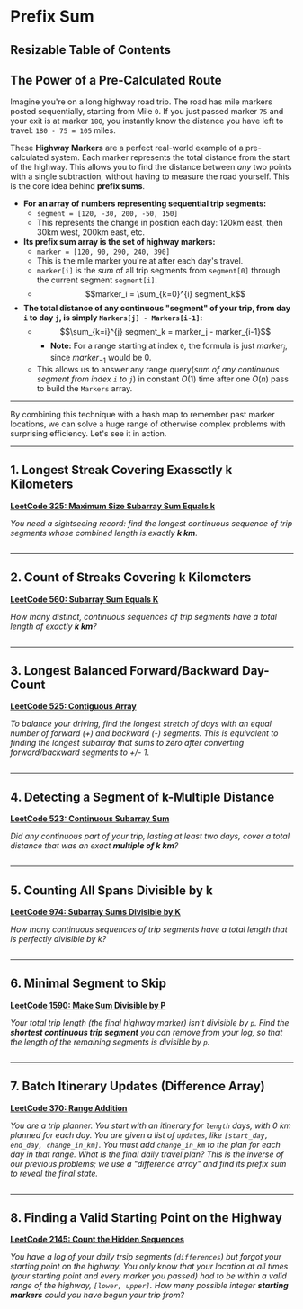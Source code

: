 
# Prefix Sum

## Resizable Table of Contents

## The Power of a Pre-Calculated Route

Imagine you're on a long highway road trip. The road has mile markers posted sequentially, 
starting from Mile `0`. If you just passed marker `75` and your exit is at marker `180`, 
you instantly know the distance you have left to travel: `180 - 75 = 105` miles.

These **Highway Markers** are a perfect real-world example of a pre-calculated system. 
Each marker represents the total distance from the start of the highway. 
This allows you to find the distance between *any* two points with a single subtraction, 
without having to measure the road yourself. This is the core idea behind **prefix sums**.






* **For an array of numbers representing sequential trip segments:** 
  * `segment = [120, -30, 200, -50, 150]`
  * This represents the change in position each day: 120km east, then 30km west, 200km east, etc.
* **Its prefix sum array is the set of highway markers:** 
  * `marker = [120, 90, 290, 240, 390]`
  * This is the mile marker you're at after each day's travel.
  * `marker[i]` is the *sum* of all trip segments from `segment[0]` through the current segment `segment[i]`.
  * $$marker_i = \sum_{k=0}^{i} segment_k$$
* **The total distance of any continuous "segment" of your trip, from day `i` to day `j`, is simply `Markers[j] - Markers[i-1]`:**
  * $$\sum_{k=i}^{j} segment_k = marker_j - marker_{i-1}$$
    * **Note:** For a range starting at index `0`, the formula is just $marker_j$, since $marker_{-1}$ would be 0.
  * This allows us to answer any range query(*sum of any continuous segment from index `i` to `j`*) in constant $O(1)$ time after one $O(n)$ pass to build the `Markers` array.


---

   


By combining this technique with a hash map to remember past marker locations, we can solve a huge range of
 otherwise complex problems with surprising efficiency. Let's see it in action.

-----

## 1\. Longest Streak Covering Exassctly k Kilometers

**[LeetCode 325: Maximum Size Subarray Sum Equals k](https://leetcode.com/problems/maximum-size-subarray-sum-equals-k/)**

*You need a sightseeing record: find the longest continuous sequence of trip segments whose combined length is exactly **k km**.*

```python file=examples/code/prefix_sum.py#func:maxSubArrayLen stripDocstring
```

-----

## 2\. Count of Streaks Covering k Kilometers

**[LeetCode 560: Subarray Sum Equals K](https://leetcode.com/problems/subarray-sum-equals-k/)**

*How many distinct, continuous sequences of trip segments have a total length of exactly **k km**?*

```python file=examples/code/prefix_sum.py#func:subarraySum stripDocstring
```

-----

## 3\. Longest Balanced Forward/Backward Day-Count 

**[LeetCode 525: Contiguous Array](https://leetcode.com/problems/contiguous-array/)**

*To balance your driving, find the longest stretch of days with an equal number of forward (+) and backward (-) segments.
This is equivalent to finding the longest subarray that sums to zero after converting  forward/backward segments to +/- 1*.

```python file=examples/code/prefix_sum.py#func:findMaxLength stripDocstring
```

-----

## 4\. Detecting a Segment of k-Multiple Distance

**[LeetCode 523: Continuous Subarray Sum](https://leetcode.com/problems/continuous-subarray-sum/)**

*Did any continuous part of your trip, lasting at least two days, cover a total distance that was an exact **multiple of k km**?*

```python file=examples/code/prefix_sum.py#func:checkSubarraySum stripDocstring
```

-----

## 5\. Counting All Spans Divisible by k

**[LeetCode 974: Subarray Sums Divisible by K](https://leetcode.com/problems/subarray-sums-divisible-by-k/)**

*How many continuous sequences of trip segments have a total length that is perfectly divisible by k?*

```python file=examples/code/prefix_sum.py#func:subarraysDivByK stripDocstring
```

-----

## 6\. Minimal Segment to Skip

**[LeetCode 1590: Make Sum Divisible by P](https://leetcode.com/problems/make-sum-divisible-by-p/)**

*Your total trip length (the final highway marker) isn’t divisible by `p`. Find the **shortest continuous trip segment** you can remove from your log, so that the length of the remaining segments *is* divisible by `p`.*

```python file=examples/code/prefix_sum.py#func:minSubarray stripDocstring
```

-----

## 7\. Batch Itinerary Updates (Difference Array)

**[LeetCode 370: Range Addition](https://leetcode.com/problems/range-addition/)**

*You are a trip planner. You start with an itinerary for `length` days, with 0 km planned for each day. You are given a list of `updates`, like `[start_day, end_day, change_in_km]`. You must add `change_in_km` to the plan for each day in that range. What is the final daily travel plan? This is the inverse of our previous problems; we use a "difference array" and find its prefix sum to reveal the final state.*

```python file=examples/code/prefix_sum.py#func:getModifiedArray stripDocstring
```


-----

## 8\. Finding a Valid Starting Point on the Highway

**[LeetCode 2145: Count the Hidden Sequences](https://leetcode.com/problems/count-the-hidden-sequences/)**

*You have a log of your daily trsip segments (`differences`) but forgot your starting point on the highway. You only know that your location at all times (your starting point and every marker you passed) had to be within a valid range of the highway, `[lower, upper]`. How many possible integer **starting markers** could you have begun your trip from?*

```python file=examples/code/prefix_sum.py#func:numberOfArrays stripDocstring
```

